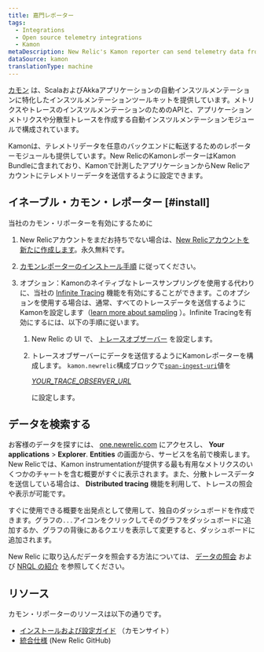 ```yaml
---
title: 嘉門レポーター
tags:
  - Integrations
  - Open source telemetry integrations
  - Kamon
metaDescription: New Relic's Kamon reporter can send telemetry data from your Kamon-instrumented applications to your New Relic account.
dataSource: kamon
translationType: machine
---
```


[カモン](https://kamon.io/) は、ScalaおよびAkkaアプリケーションの自動インスツルメンテーションに特化したインスツルメンテーションツールキットを提供しています。メトリクスやトレースのインスツルメンテーションのためのAPIと、アプリケーションメトリクスや分散型トレースを作成する自動インスツルメンテーションモジュールで構成されています。

Kamonは、テレメトリデータを任意のバックエンドに転送するためのレポーターモジュールも提供しています。New RelicのKamonレポーターはKamon Bundleに含まれており、Kamonで計測したアプリケーションからNew Relicアカウントにテレメトリーデータを送信するように設定できます。

## イネーブル・カモン・レポーター [#install]

当社のカモン・リポーターを有効にするために

1. New Relicアカウントをまだお持ちでない場合は、[New Relicアカウントを新たに作成します](https://newrelic.com/signup)。永久無料です。

2. [カモンレポーターのインストール手順](https://kamon.io/docs/latest/reporters/newrelic/) に従ってください。

3. オプション：Kamonのネイティブなトレースサンプリングを使用する代わりに、当社の [Infinite Tracing](/docs/introduction-infinite-tracing) 機能を有効にすることができます。このオプションを使用する場合は、通常、すべてのトレースデータを送信するようにKamonを設定します（[learn more about sampling](/docs/understand-dependencies/distributed-tracing/enable-configure/integrations-enable-distributed-tracing#integrations) ）。Infinite Tracingを有効にするには、以下の手順に従います。

   1. New Relic の UI で、 [トレースオブザーバー](/docs/infinite-tracing-set-trace-observer#set-up) を設定します。

   2. トレースオブザーバーにデータを送信するようにKamonレポーターを構成します。 `kamon.newrelic`構成ブロックで[`span-ingest-uri`](https://kamon.io/docs/latest/reporters/newrelic/)値を

      <var>[YOUR_TRACE_OBSERVER_URL](/docs/infinite-tracing-set-trace-observer#ui-endpoints)</var>

      に設定します。

## データを検索する

お客様のデータを探すには、 [one.newrelic.com](https://one.newrelic.com/) にアクセスし、 **Your applications** > **Explorer**. **Entities** の画面から、サービスを名前で検索します。New Relicでは、Kamon instrumentationが提供する最も有用なメトリクスのいくつかのチャートを含む概要がすぐに表示されます。また、分散トレースデータを送信している場合は、 **Distributed tracing** 機能を利用して、トレースの照会や表示が可能です。

すぐに使用できる概要を出発点として使用して、独自のダッシュボードを作成できます。グラフの`...`アイコンをクリックしてそのグラフをダッシュボードに追加するか、グラフの背後にあるクエリを表示して変更すると、ダッシュボードに追加されます。

New Relic に取り込んだデータを照会する方法については、 [データの照会](/docs/using-new-relic/data/understand-data/query-new-relic-data) および [NRQL の紹介](/docs/query-data/nrql-new-relic-query-language/getting-started/introduction-nrql) を参照してください。

## リソース

カモン・リポーターのリソースは以下の通りです。

* [インストールおよび設定ガイド](https://kamon.io/docs/latest/reporters/newrelic/) （カモンサイト）
* [統合仕様](https://github.com/newrelic/newrelic-exporter-specs/tree/master/kamon) (New Relic GitHub)